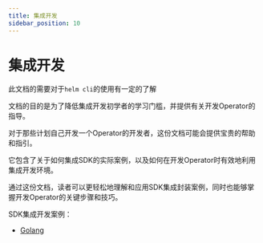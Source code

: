```yaml
---
title: 集成开发
sidebar_position: 10
---
```


# 集成开发



此文档的需要对于`helm cli`的使用有一定的了解



文档的目的是为了降低集成开发初学者的学习门槛，并提供有关开发Operator的指导。

对于那些计划自己开发一个Operator的开发者，这份文档可能会提供宝贵的帮助和指引。

它包含了关于如何集成SDK的实际案例，以及如何在开发Operator时有效地利用集成开发环境。

通过这份文档，读者可以更轻松地理解和应用SDK集成封装案例，同时也能够掌握开发Operator的关键步骤和技巧。



SDK集成开发案例：

- [Golang](/example/golang.md)



<DocCardList />